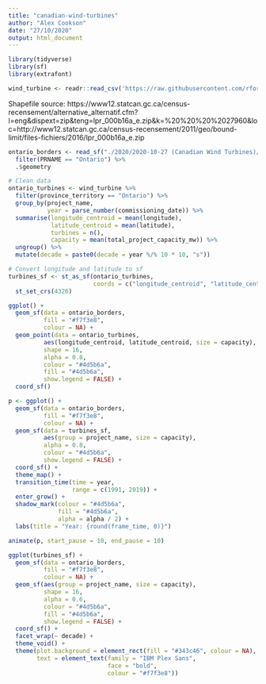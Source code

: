 ```yaml
---
title: "canadian-wind-turbines"
author: "Alex Cookson"
date: "27/10/2020"
output: html_document
---
```


```r
library(tidyverse)
library(sf)
library(extrafont)

wind_turbine <- readr::read_csv('https://raw.githubusercontent.com/rfordatascience/tidytuesday/master/data/2020/2020-10-27/wind-turbine.csv')
```


Shapefile source: https://www12.statcan.gc.ca/census-recensement/alternative_alternatif.cfm?l=eng&dispext=zip&teng=lpr_000b16a_e.zip&k=%20%20%20%2027960&loc=http://www12.statcan.gc.ca/census-recensement/2011/geo/bound-limit/files-fichiers/2016/lpr_000b16a_e.zip

```r
ontario_borders <- read_sf("./2020/2020-10-27 (Canadian Wind Turbines)/lpr_000b16a_e/lpr_000b16a_e.shp") %>%
  filter(PRNAME == "Ontario") %>%
  .$geometry
```


```r
# Clean data
ontario_turbines <- wind_turbine %>%
  filter(province_territory == "Ontario") %>%
  group_by(project_name,
           year = parse_number(commissioning_date)) %>%
  summarise(longitude_centroid = mean(longitude),
            latitude_centroid = mean(latitude),
            turbines = n(),
            capacity = mean(total_project_capacity_mw)) %>%
  ungroup() %>%
  mutate(decade = paste0(decade = year %/% 10 * 10, "s"))

# Convert longitude and latitude to sf
turbines_sf <- st_as_sf(ontario_turbines,
                        coords = c("longitude_centroid", "latitude_centroid")) %>%
  st_set_crs(4326)
```

```r
ggplot() +
  geom_sf(data = ontario_borders,
          fill = "#f7f3e8",
          colour = NA) +
  geom_point(data = ontario_turbines,
          aes(longitude_centroid, latitude_centroid, size = capacity),
          shape = 16,
          alpha = 0.8,
          colour = "#4d5b6a",
          fill = "#4d5b6a",
          show.legend = FALSE) +
  coord_sf()
```

```r
p <- ggplot() +
  geom_sf(data = ontario_borders,
          fill = "#f7f3e8",
          colour = NA) +
  geom_sf(data = turbines_sf,
          aes(group = project_name, size = capacity),
          alpha = 0.8,
          colour = "#4d5b6a",
          show.legend = FALSE) +
  coord_sf() +
  theme_map() +
  transition_time(time = year,
                  range = c(1991, 2019)) +
  enter_grow() +
  shadow_mark(colour = "#4d5b6a",
              fill = "#4d5b6a",
              alpha = alpha / 2) +
  labs(title = "Year: {round(frame_time, 0)}")

animate(p, start_pause = 10, end_pause = 10)
```

```r
ggplot(turbines_sf) +
  geom_sf(data = ontario_borders,
          fill = "#f7f3e8",
          colour = NA) +
  geom_sf(aes(group = project_name, size = capacity),
          shape = 16,
          alpha = 0.6,
          colour = "#4d5b6a",
          fill = "#4d5b6a",
          show.legend = FALSE) +
  coord_sf() +
  facet_wrap(~ decade) +
  theme_void() +
  theme(plot.background = element_rect(fill = "#343c46", colour = NA),
        text = element_text(family = "IBM Plex Sans",
                            face = "bold",
                            colour = "#f7f3e8"))
```




